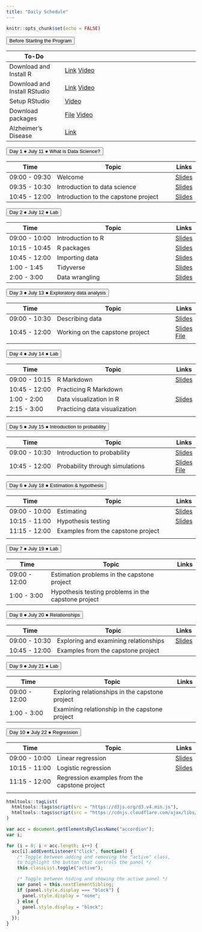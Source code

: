 ```yaml
---
title: "Daily Schedule"
---
```


```r
knitr::opts_chunk$set(echo = FALSE)
```

<button class="accordion">Before Starting the Program</button>
<div class="panel"> 

| To-Do         |                              | 
|---------------|------------------------------------|
| Download and Install R | [Link](https://mirror.las.iastate.edu/CRAN/) [Video](https://uci.yuja.com/V/Video?v=3173351&node=10757512&a=280036139&autoplay=1)|
| Download and Install RStudio| [Link](https://www.rstudio.com/products/rstudio/download/)  [Video](https://uci.yuja.com/V/Video?v=3173359&node=10757552&a=664679852&autoplay=1)|
|Setup RStudio| [Video](https://uci.yuja.com/V/Video?v=3173384&node=10757676&a=717681262&autoplay=1)       |
|Download packages |<a href="R-code/code-00-setup.R" download>File</a> [Video](https://uci.yuja.com/V/Video?v=3173415&node=10757778&a=1269482034&autoplay=1)|
|Alzheimer's Disease | [Link](https://www.youtube.com/watch?v=LrcL3vJjN2g) |

</div>


<!-- connecting to UCI email address-->
		
<button class="accordion">Day 1 &#9679; July 11 &#9679; What is Data Science? </button>
<div class="panel">

| Time          | Topic                              | Links |
|---------------|------------------------------------|-------|
| 09:00 - 09:30 | Welcome                            |[Slides](https://cosmos-datascience.github.io/slides/week01/01a-welcome.html)|
| 09:35 - 10:30 | Introduction to data science    |[Slides](https://cosmos-datascience.github.io/slides/week01/01b-intro-data-science.html)   |
| 10:45 - 12:00 | Introduction to the capstone project |                [Slides](https://cosmos-datascience.github.io/slides/week01/01c-intro-capstone-project.pdf)    |

</div>
		




<button class="accordion">Day 2 &#9679; July 12 &#9679; Lab </button>
<div class="panel">

| Time          | Topic                              | Links |
|---------------|------------------------------------|-------|
| 09:00 - 10:00 | Introduction to R                            |[Slides](https://cosmos-datascience.github.io/slides/week01/Lab-01a-intro-r-schetzsle.html) |
| 10:15 - 10:45 | R packages |[Slides](https://cosmos-datascience.github.io/slides/week01/Lab-01b-R-packages-schetzsle.html)       |
| 10:45 - 12:00 | Importing data               |[Slides](https://cosmos-datascience.github.io/slides/week01/Lab-01c-import-data-schetzsle.html)  |
| 1:00 - 1:45 | Tidyverse              | [Slides](https://cosmos-datascience.github.io/slides/week01/Lab-01d-intro-tidyverse-moslemi.html)     |
| 2:00 - 3:00 | Data wrangling              | [Slides](https://cosmos-datascience.github.io/slides/week01/Lab-01e-data-wrangling-moslemi.html)     |

</div>
	
	

<button class="accordion">Day 3 &#9679; July 13 &#9679; Exploratory data analysis </button>
<div class="panel">

| Time          | Topic                              | Links |
|---------------|------------------------------------|-------|
| 09:00 - 10:30 | Describing data                            |[Slides](https://cosmos-datascience.github.io/slides/week01/02a-describe-data.html)|
| 10:45 - 12:00 | Working on the capstone project         | [Slides](https://cosmos-datascience.github.io/slides/week01/02b-capstone-eda.pdf)   [File](https://cosmos-datascience.github.io/slides/week01/02b-capstone-eda-code.R)
|

</div>
		



<button class="accordion">Day 4 &#9679; July 14 &#9679; Lab </button>
<div class="panel">

| Time          | Topic                              | Links |
|---------------|------------------------------------|-------|
| 09:00 - 10:15 | R Markdown                        |[Slides](https://cosmos-datascience.github.io/slides/week01/Lab-02a-intro-rmarkdown-moslemi.html) |
| 10:45 - 12:00 | Practicing R  Markdown            | |
| 1:00 - 2:00 | Data visualization in R |[Slides](https://cosmos-datascience.github.io/slides/week01/Lab-02b-visualize-data-schetzsle.html)       |
| 2:15 - 3:00 | Practicing data visualization              | 
|

</div>
	
	


<button class="accordion">Day 5 &#9679; July 15 &#9679; Introduction to probability </button>
<div class="panel">

| Time          | Topic                              | Links |
|---------------|------------------------------------|-------|
| 09:00 - 10:30 | Introduction to probability |[Slides](https://cosmos-datascience.github.io/slides/week01/03a-intro-prob.html)|
| 10:45 - 12:00 | Probability through simulations| [Slides](https://cosmos-datascience.github.io/slides/week01/03b-intro-prob-simulation.pdf) [File](https://cosmos-datascience.github.io/slides/week01/03b-intro-prob-simulation-code.R)|

</div>
		





<button class="accordion">Day 6 &#9679; July 18 &#9679; Estimation & hypothesis </button>
<div class="panel">

| Time          | Topic                              | Links |
|---------------|------------------------------------|-------|
| 09:00 - 10:00 | Estimating  |[Slides](https://cosmos-datascience.github.io/slides/week02/01a-estimation.html)|
| 10:15 - 11:00 | Hypothesis testing |[Slides](https://cosmos-datascience.github.io/slides/week02/01b-hypothesis.html)|
| 11:15 - 12:00 | Examples from the capstone project| 
|

</div>
		



<button class="accordion">Day 7 &#9679; July 19 &#9679; Lab </button>
<div class="panel">

| Time          | Topic                              | Links |
|---------------|------------------------------------|-------|
| 09:00 - 12:00 | Estimation problems in the capstone project  ||
| 1:00 - 3:00 | Hypothesis testing problems in the capstone project ||

</div>
		



<button class="accordion">Day 8 &#9679; July 20 &#9679; Relationships </button>
<div class="panel">

| Time          | Topic                              | Links |
|---------------|------------------------------------|-------|
| 09:00 - 10:30 | Exploring and examining relationships |[Slides](https://cosmos-datascience.github.io/slides/week02/02a-relationship.html)|
| 10:45 - 12:00 | Examples from the capstone project | |

</div>
		



<button class="accordion">Day 9 &#9679; July 21 &#9679; Lab </button>
<div class="panel">

| Time          | Topic                              | Links |
|---------------|------------------------------------|-------|
| 09:00 - 12:00 | Exploring relationships in the capstone project  ||
| 1:00 - 3:00 | Examining relationship in the capstone project ||

</div>
	
	
	


<button class="accordion">Day 10 &#9679; July 22 &#9679; Regression </button>
<div class="panel">

| Time          | Topic                              | Links |
|---------------|------------------------------------|-------|
| 09:00 - 10:00 | Linear regression  |[Slides](https://cosmos-datascience.github.io/slides/week02/03a-regression.html)|
| 10:15 - 11:00 | Logistic regression |[Slides](https://cosmos-datascience.github.io/slides/week02/03b-logit.html)|
| 11:15 - 12:00 | Regression examples from the capstone project| 
|

</div>
			
	
	
	
```r
htmltools::tagList(
  htmltools::tags$script(src = "https://d3js.org/d3.v4.min.js"),
  htmltools::tags$script(src = "https://cdnjs.cloudflare.com/ajax/libs/dimple/2.3.0/dimple.latest.min.js")
)
```

```js
var acc = document.getElementsByClassName("accordion");
var i;

for (i = 0; i < acc.length; i++) {
  acc[i].addEventListener("click", function() {
    /* Toggle between adding and removing the "active" class,
    to highlight the button that controls the panel */
    this.classList.toggle("active");

    /* Toggle between hiding and showing the active panel */
    var panel = this.nextElementSibling;
    if (panel.style.display === "block") {
      panel.style.display = "none";
    } else {
      panel.style.display = "block";
    }
  });
}
```

